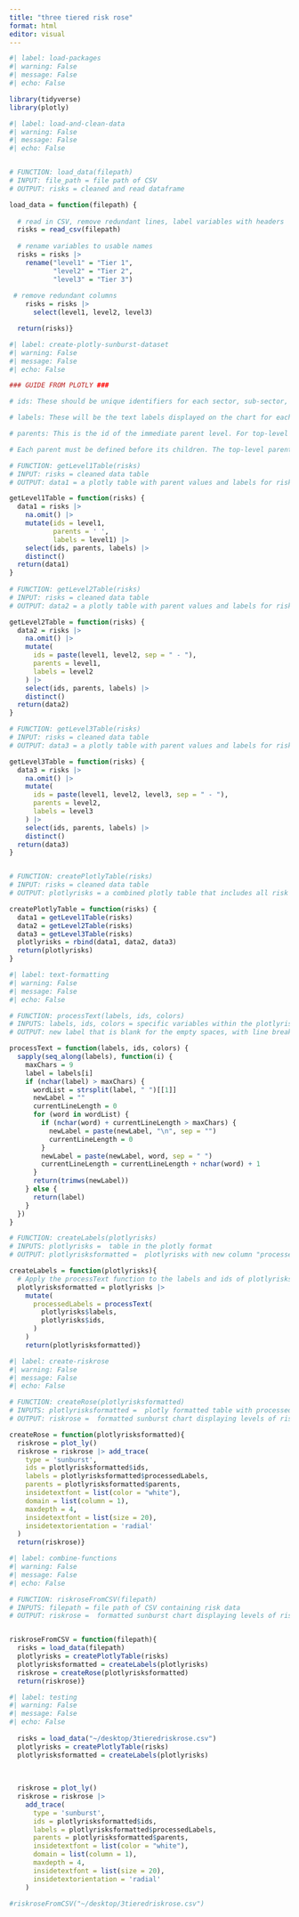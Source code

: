 ```yaml
---
title: "three tiered risk rose"
format: html
editor: visual
---
```


```r
#| label: load-packages
#| warning: False
#| message: False
#| echo: False

library(tidyverse)
library(plotly)
```

```r
#| label: load-and-clean-data
#| warning: False
#| message: False
#| echo: False


# FUNCTION: load_data(filepath) 
# INPUT: file_path = file path of CSV
# OUTPUT: risks = cleaned and read dataframe

load_data = function(filepath) {
  
  # read in CSV, remove redundant lines, label variables with headers 
  risks = read_csv(filepath)
    
  # rename variables to usable names 
  risks = risks |>  
    rename("level1" = "Tier 1",
           "level2" = "Tier 2", 
           "level3" = "Tier 3")
  
 # remove redundant columns 
    risks = risks |>
      select(level1, level2, level3)

  return(risks)}
```

```r
#| label: create-plotly-sunburst-dataset
#| warning: False
#| message: False
#| echo: False

### GUIDE FROM PLOTLY ###

# ids: These should be unique identifiers for each sector, sub-sector, and individual component of your chart. In the case of a 4-ring chart, each id will correspond to an entry in the fourth ring, with unique concatenations of the previous levels.

# labels: These will be the text labels displayed on the chart for each id.

# parents: This is the id of the immediate parent level. For top-level entries, this will be blank.

# Each parent must be defined before its children. The top-level parent should have no parent id (it can be an empty string)

# FUNCTION: getLevel1Table(risks)
# INPUT: risks = cleaned data table 
# OUTPUT: data1 = a plotly table with parent values and labels for risk level 1

getLevel1Table = function(risks) {
  data1 = risks |>
    na.omit() |>
    mutate(ids = level1,
           parents = ' ',
           labels = level1) |>
    select(ids, parents, labels) |>
    distinct()
  return(data1)
}
  
# FUNCTION: getLevel2Table(risks)
# INPUT: risks = cleaned data table 
# OUTPUT: data2 = a plotly table with parent values and labels for risk level 2

getLevel2Table = function(risks) {
  data2 = risks |>
    na.omit() |>
    mutate(
      ids = paste(level1, level2, sep = " - "),
      parents = level1,
      labels = level2
    ) |>
    select(ids, parents, labels) |>
    distinct()
  return(data2)
}

# FUNCTION: getLevel3Table(risks)
# INPUT: risks = cleaned data table 
# OUTPUT: data3 = a plotly table with parent values and labels for risk level 3

getLevel3Table = function(risks) {
  data3 = risks |>
    na.omit() |>
    mutate(
      ids = paste(level1, level2, level3, sep = " - "),
      parents = level2,
      labels = level3
    ) |>
    select(ids, parents, labels) |>
    distinct()
  return(data3)
}


# FUNCTION: createPlotlyTable(risks)
# INPUT: risks = cleaned data table
# OUTPUT: plotlyrisks = a combined plotly table that includes all risk levels with colors

createPlotlyTable = function(risks) {
  data1 = getLevel1Table(risks)
  data2 = getLevel2Table(risks)
  data3 = getLevel3Table(risks)
  plotlyrisks = rbind(data1, data2, data3)
  return(plotlyrisks)
}
```

```r
#| label: text-formatting
#| warning: False
#| message: False
#| echo: False

# FUNCTION: processText(labels, ids, colors)
# INPUTS: labels, ids, colors = specific variables within the plotlyrisks table  
# OUTPUT: new label that is blank for the empty spaces, with line breaks every 9-characters for the inner rings, and line breaks every 15-characters for the outer rings

processText = function(labels, ids, colors) {
  sapply(seq_along(labels), function(i) {
    maxChars = 9
    label = labels[i]
    if (nchar(label) > maxChars) {
      wordList = strsplit(label, " ")[[1]]
      newLabel = ""
      currentLineLength = 0
      for (word in wordList) {
        if (nchar(word) + currentLineLength > maxChars) {
          newLabel = paste(newLabel, "\n", sep = "")
          currentLineLength = 0
        }
        newLabel = paste(newLabel, word, sep = " ")
        currentLineLength = currentLineLength + nchar(word) + 1
      }
      return(trimws(newLabel))
    } else {
      return(label)
    }
  })
}

# FUNCTION: createLabels(plotlyrisks)
# INPUTS: plotlyrisks =  table in the plotly format   
# OUTPUT: plotlyrisksformatted =  plotlyrisks with new column "processed labels" that includes text breaks and empty strings in the correct places

createLabels = function(plotlyrisks){
  # Apply the processText function to the labels and ids of plotlyrisks
  plotlyrisksformatted = plotlyrisks |>
    mutate(
      processedLabels = processText(
        plotlyrisks$labels,
        plotlyrisks$ids,
      )
    )
    return(plotlyrisksformatted)}  

```

```r
#| label: create-riskrose
#| warning: False
#| message: False
#| echo: False

# FUNCTION: createRose(plotlyrisksformatted)
# INPUTS: plotlyrisksformatted =  plotly formatted table with processed labels column   
# OUTPUT: riskrose =  formatted sunburst chart displaying levels of risks 

createRose = function(plotlyrisksformatted){
  riskrose = plot_ly()
  riskrose = riskrose |> add_trace(
    type = 'sunburst',
    ids = plotlyrisksformatted$ids,
    labels = plotlyrisksformatted$processedLabels,
    parents = plotlyrisksformatted$parents,
    insidetextfont = list(color = "white"),
    domain = list(column = 1),
    maxdepth = 4,
    insidetextfont = list(size = 20),
    insidetextorientation = 'radial'
  )
  return(riskrose)}
```

```r
#| label: combine-functions
#| warning: False
#| message: False
#| echo: False

# FUNCTION: riskroseFromCSV(filepath)
# INPUTS: filepath = file path of CSV containing risk data
# OUTPUT: riskrose =  formatted sunburst chart displaying levels of risks 


riskroseFromCSV = function(filepath){
  risks = load_data(filepath) 
  plotlyrisks = createPlotlyTable(risks)
  plotlyrisksformatted = createLabels(plotlyrisks)
  riskrose = createRose(plotlyrisksformatted)
  return(riskrose)}

```

```r
#| label: testing 
#| warning: False
#| message: False
#| echo: False
  
  risks = load_data("~/desktop/3tieredriskrose.csv") 
  plotlyrisks = createPlotlyTable(risks)
  plotlyrisksformatted = createLabels(plotlyrisks)
  
  
  
  riskrose = plot_ly()
  riskrose = riskrose |>
    add_trace(
      type = 'sunburst',
      ids = plotlyrisksformatted$ids,
      labels = plotlyrisksformatted$processedLabels,
      parents = plotlyrisksformatted$parents,
      insidetextfont = list(color = "white"),
      domain = list(column = 1),
      maxdepth = 4,
      insidetextfont = list(size = 20),
      insidetextorientation = 'radial'
    )
  
#riskroseFromCSV("~/desktop/3tieredriskrose.csv") 

```
